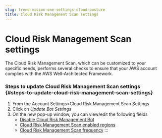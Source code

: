 ```yaml
---
slug: trend-vision-one-settings-cloud-posture
title: Cloud Risk Management Scan settings
---
```

# Cloud Risk Management Scan settings

The Cloud Risk Management Scan, which can be customized to your specific needs, performs several checks to ensure that your AWS account complies with the AWS Well-Architected Framework.

### Steps to update Cloud Risk Management Scan settings {#steps-to-update-cloud-risk-management-scan-settings}

1.  From the Account Settings\>Cloud Risk Management Scan Settings
2.  Click on *Update Bot Settings*
3.  On the new pop-up window, you can view/edit the following fields
    - [Disable Cloud Risk Management Bot](disable.mdx)
    - [Cloud Risk Management Scan enabled regions](enabled-regions.mdx)
    - [Cloud Risk Management Scan frequency](frequency.mdx)
:::
